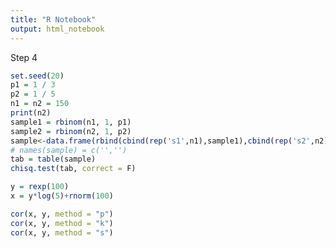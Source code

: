 ```yaml
---
title: "R Notebook"
output: html_notebook
---
```

Step 4
```r
set.seed(20)
p1 = 1 / 3
p2 = 1 / 5
n1 = n2 = 150
print(n2)
sample1 = rbinom(n1, 1, p1)
sample2 = rbinom(n2, 1, p2)
sample<-data.frame(rbind(cbind(rep('s1',n1),sample1),cbind(rep('s2',n2),sample2)))
# names(sample) = c('','')
tab = table(sample)
chisq.test(tab, correct = F)
```

```r
y = rexp(100)
x = y*log(5)+rnorm(100)

cor(x, y, method = "p")
cor(x, y, method = "k")
cor(x, y, method = "s")
```


